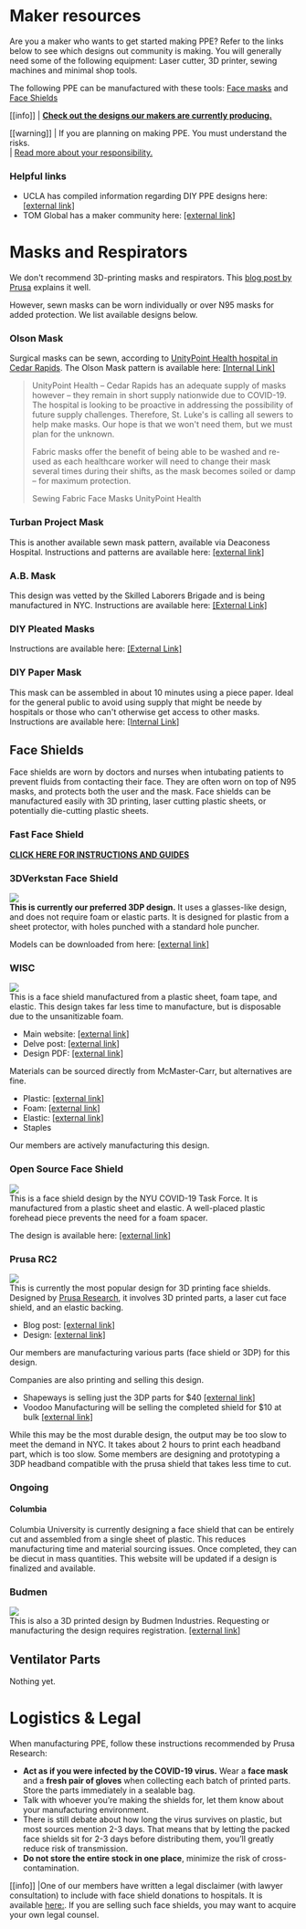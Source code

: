 
# Maker resources

Are you a maker who wants to get started making PPE? Refer to the links below to see which designs out community is making. You will generally need some of the following equipment: Laser cutter, 3D printer, sewing machines and minimal shop tools.

The following PPE can be manufactured with these tools: [Face masks](#masks-and-respirators) and [Face Shields](#face-shields)

[[info]]
| **[Check out the designs our makers are currently producing.](#in-use)**

[[warning]]
| If you are planning on making PPE. You must understand the risks.<br/>
| [Read more about your responsibility.](#logistics--legal)

### Helpful links

- UCLA has compiled information regarding DIY PPE designs here: [\[external link\]](https://docs.library.ucla.edu/display/LSD/COVID-19+Response%3A+3D+Printing+PPE+Equipment)
- TOM Global has a maker community here: [\[external link\]](https://tomglobal.org/community?id=5e73198894711e10b13ebe3b)

<div id="in-use" className="bg-gray-50 rounded-lg">
  <Products />
</div>

# Masks and Respirators

We don't recommend 3D-printing masks and respirators. This [blog post by Prusa](https://blog.prusaprinters.org/from-design-to-mass-3d-printing-of-medical-shields-in-three-days/) explains it well.

However, sewn masks can be worn individually or over N95 masks for added protection. We list available designs below.

### Olson Mask

Surgical masks can be sewn, according to [UnityPoint Health hospital in Cedar Rapids](https://webcache.googleusercontent.com/search?q=cache:tbxilmN4LPcJ:https://www.unitypoint.org/cedarrapids/sewing-surgical-masks.aspx+&cd=1&hl=en&ct=clnk&gl=us). The Olson Mask pattern is available here: [\[Internal Link\]](/pdf/OlsonMask_wPattern_v3.pdf)

> UnityPoint Health – Cedar Rapids has an adequate supply of masks however – they remain in short supply nationwide due to COVID-19. The hospital is looking to be proactive in addressing the possibility of future supply challenges. Therefore, St. Luke's is calling all sewers to help make masks. Our hope is that we won't need them, but we must plan for the unknown.
>
> Fabric masks offer the benefit of being able to be washed and re-used as each healthcare worker will need to change their mask several times during their shifts, as the mask becomes soiled or damp – for maximum protection.
>
> Sewing Fabric Face Masks UnityPoint Health

### Turban Project Mask

This is another available sewn mask pattern, available via Deaconess Hospital. Instructions and patterns are available here: [\[external link\]](https://www.deaconess.com/How-to-make-a-Face-Mask)

### A.B. Mask

This design was vetted by the Skilled Laborers Brigade and is being manufactured in NYC. Instructions are available here: [\[External Link\]](https://www.instructables.com/id/AB-Mask-for-a-Nurse-by-a-Nurse/)

### DIY Pleated Masks

Instructions are available here: [\[External Link\]](https://www.project-cloth-masks.com/)

### DIY Paper Mask

This mask can be assembled in about 10 minutes using a piece paper. Ideal for the general public to avoid using supply that might be neede by hospitals or those who can't otherwise get access to other masks. Instructions are available here: [\[Internal Link\]](/pdf/Face_Mask_DIY_V2.4_JP_Leconte_PaperPaul.pdf)

## Face Shields

Face shields are worn by doctors and nurses when intubating patients to prevent fluids from contacting their face. They are often worn on top of N95 masks, and protects both the user and the mask. Face shields can be manufactured easily with 3D printing, laser cutting plastic sheets, or potentially die-cutting plastic sheets.

### Fast Face Shield

**[CLICK HERE FOR INSTRUCTIONS AND GUIDES](fast-face-shield.html)**

### 3DVerkstan Face Shield

![](/img/verkstan.jpg)  
**This is currently our preferred 3DP design.** It uses a glasses-like design, and does not require foam or elastic parts. It is designed for plastic from a sheet protector, with holes punched with a standard hole puncher.

Models can be downloaded from here: [\[external link\]](https://3dverkstan.se/protective-visor/protective-visor-versions/)

### WISC

![](/img/wisc.jpg)  
This is a face shield manufactured from a plastic sheet, foam tape, and elastic. This design takes far less time to manufacture, but is disposable due to the unsanitizable foam.

- Main website: [\[external link\]](https://making.engr.wisc.edu/shield)
- Delve post: [\[external link\]](https://www.delve.com/insights/face-shield-designs-to-fill-the-gap)
- Design PDF: [\[external link\]](https://www.delve.com//documents/OPEN-SOURCE-FACE-SHIELD-DRAWING-v1.PDF)

Materials can be sourced directly from McMaster-Carr, but alternatives are fine.

- Plastic: [\[external link\]](https://www.mcmaster.com/8567k64)
- Foam: [\[external link\]](https://www.mcmaster.com/8614k84)
- Elastic: [\[external link\]](https://www.mcmaster.com/88225K68)
- Staples

Our members are actively manufacturing this design.

### Open Source Face Shield

![](/img/nyu.png)  
This is a face shield design by the NYU COVID-19 Task Force. It is manufactured from a plastic sheet and elastic. A well-placed plastic forehead piece prevents the need for a foam spacer.

The design is available here: [\[external link\]](https://open-face-ppe.now.sh/)

### Prusa RC2

![](/img/prusa.jpg)  
This is currently the most popular design for 3D printing face shields. Designed by [Prusa Research](https://www.prusa3d.com/), it involves 3D printed parts, a laser cut face shield, and an elastic backing.

- Blog post: [\[external link\]](https://blog.prusaprinters.org/from-design-to-mass-3d-printing-of-medical-shields-in-three-days/)
- Design: [\[external link\]](https://www.prusaprinters.org/prints/25857-prusa-protective-face-shield-rc2)

Our members are manufacturing various parts (face shield or 3DP) for this design.

Companies are also printing and selling this design.

- Shapeways is selling just the 3DP parts for \$40 [\[external link\]](https://business.shapeways.com/covid19)
- Voodoo Manufacturing will be selling the completed shield for \$10 at bulk [\[external link\]](https://combatingcovid.com/)

While this may be the most durable design, the output may be too slow to meet the demand in NYC. It takes about 2 hours to print each headband part, which is too slow. Some members are designing and prototyping a 3DP headband compatible with the prusa shield that takes less time to cut.

### Ongoing

#### Columbia

Columbia University is currently designing a face shield that can be entirely cut and assembled from a single sheet of plastic. This reduces manufacturing time and material sourcing issues. Once completed, they can be diecut in mass quantities. This website will be updated if a design is finalized and available.

### Budmen

![](/img/budmen.jpeg)  
This is also a 3D printed design by Budmen Industries. Requesting or manufacturing the design requires registration. [\[external link\]](https://budmen.com/)

## Ventilator Parts

Nothing yet.

# Logistics & Legal

When manufacturing PPE, follow these instructions recommended by Prusa Research:

- **Act as if you were infected by the COVID-19 virus.** Wear a **face mask** and a **fresh pair of gloves** when collecting each batch of printed parts. Store the parts immediately in a sealable bag.
- Talk with whoever you’re making the shields for, let them know about your manufacturing environment.
- There is still debate about how long the virus survives on plastic, but most sources mention 2-3 days. That means that by letting the packed face shields sit for 2-3 days before distributing them, you’ll greatly reduce risk of transmission.
- **Do not store the entire stock in one place**, minimize the risk of cross-contamination.

[[info]]
|One of our members have written a legal disclaimer (with lawyer consultation) to include with face shield donations to hospitals. It is available [here:](/pdf/Face_Shield_Disclaimer.pdf). If you are selling such face shields, you may want to acquire your own legal counsel.
